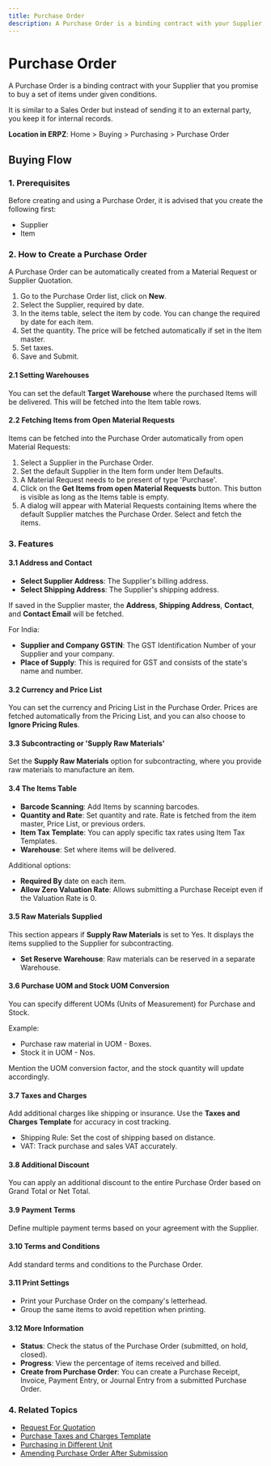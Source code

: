 ```yaml
---
title: Purchase Order
description: A Purchase Order is a binding contract with your Supplier to buy a set of items under given conditions.
---
```


# Purchase Order

A Purchase Order is a binding contract with your Supplier that you promise to buy a set of items under given conditions.

It is similar to a Sales Order but instead of sending it to an external party, you keep it for internal records.

**Location in ERPZ**: Home > Buying > Purchasing > Purchase Order

## Buying Flow

### 1. Prerequisites

Before creating and using a Purchase Order, it is advised that you create the following first:

- Supplier
- Item

### 2. How to Create a Purchase Order

A Purchase Order can be automatically created from a Material Request or Supplier Quotation.

1. Go to the Purchase Order list, click on **New**.
2. Select the Supplier, required by date.
3. In the items table, select the item by code. You can change the required by date for each item.
4. Set the quantity. The price will be fetched automatically if set in the Item master.
5. Set taxes.
6. Save and Submit.

#### 2.1 Setting Warehouses

You can set the default **Target Warehouse** where the purchased Items will be delivered. This will be fetched into the Item table rows.

#### 2.2 Fetching Items from Open Material Requests

Items can be fetched into the Purchase Order automatically from open Material Requests:

1. Select a Supplier in the Purchase Order.
2. Set the default Supplier in the Item form under Item Defaults.
3. A Material Request needs to be present of type 'Purchase'.
4. Click on the **Get Items from open Material Requests** button. This button is visible as long as the Items table is empty.
5. A dialog will appear with Material Requests containing Items where the default Supplier matches the Purchase Order. Select and fetch the items.

### 3. Features

#### 3.1 Address and Contact

- **Select Supplier Address**: The Supplier's billing address.
- **Select Shipping Address**: The Supplier's shipping address.

If saved in the Supplier master, the **Address**, **Shipping Address**, **Contact**, and **Contact Email** will be fetched.

For India:

- **Supplier and Company GSTIN**: The GST Identification Number of your Supplier and your company.
- **Place of Supply**: This is required for GST and consists of the state's name and number.

#### 3.2 Currency and Price List

You can set the currency and Pricing List in the Purchase Order. Prices are fetched automatically from the Pricing List, and you can also choose to **Ignore Pricing Rules**.

#### 3.3 Subcontracting or 'Supply Raw Materials'

Set the **Supply Raw Materials** option for subcontracting, where you provide raw materials to manufacture an item.

#### 3.4 The Items Table

- **Barcode Scanning**: Add Items by scanning barcodes.
- **Quantity and Rate**: Set quantity and rate. Rate is fetched from the item master, Price List, or previous orders.
- **Item Tax Template**: You can apply specific tax rates using Item Tax Templates.
- **Warehouse**: Set where items will be delivered.

Additional options:

- **Required By** date on each item.
- **Allow Zero Valuation Rate**: Allows submitting a Purchase Receipt even if the Valuation Rate is 0.

#### 3.5 Raw Materials Supplied

This section appears if **Supply Raw Materials** is set to Yes. It displays the items supplied to the Supplier for subcontracting.

- **Set Reserve Warehouse**: Raw materials can be reserved in a separate Warehouse.

#### 3.6 Purchase UOM and Stock UOM Conversion

You can specify different UOMs (Units of Measurement) for Purchase and Stock.

Example:

- Purchase raw material in UOM - Boxes.
- Stock it in UOM - Nos.

Mention the UOM conversion factor, and the stock quantity will update accordingly.

#### 3.7 Taxes and Charges

Add additional charges like shipping or insurance. Use the **Taxes and Charges Template** for accuracy in cost tracking.

- Shipping Rule: Set the cost of shipping based on distance.
- VAT: Track purchase and sales VAT accurately.

#### 3.8 Additional Discount

You can apply an additional discount to the entire Purchase Order based on Grand Total or Net Total.

#### 3.9 Payment Terms

Define multiple payment terms based on your agreement with the Supplier.

#### 3.10 Terms and Conditions

Add standard terms and conditions to the Purchase Order.

#### 3.11 Print Settings

- Print your Purchase Order on the company's letterhead.
- Group the same items to avoid repetition when printing.

#### 3.12 More Information

- **Status**: Check the status of the Purchase Order (submitted, on hold, closed).
- **Progress**: View the percentage of items received and billed.
- **Create from Purchase Order**: You can create a Purchase Receipt, Invoice, Payment Entry, or Journal Entry from a submitted Purchase Order.

### 4. Related Topics

- [Request For Quotation]()
- [Purchase Taxes and Charges Template]()
- [Purchasing in Different Unit]()
- [Amending Purchase Order After Submission]()
